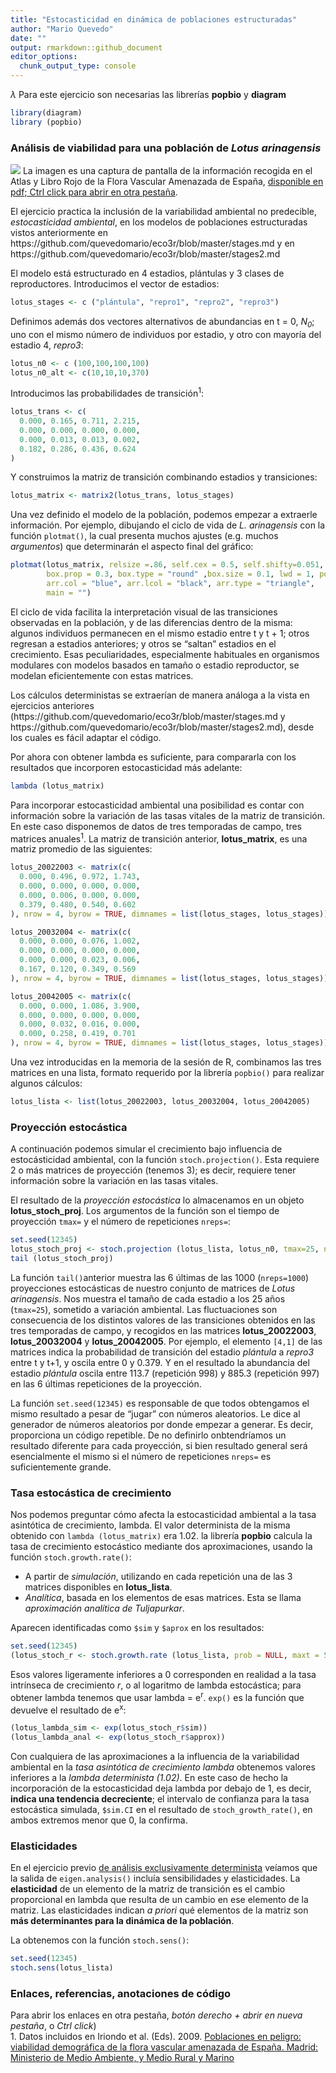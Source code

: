 ```yaml
---
title: "Estocasticidad en dinámica de poblaciones estructuradas"
author: "Mario Quevedo"
date: ""
output: rmarkdown::github_document
editor_options: 
  chunk_output_type: console
---
```

$\lambda$
Para este ejercicio son necesarias las librerías **popbio** y **diagram**
```r
library(diagram)
library (popbio) 
```

### Análisis de viabilidad para una población de *Lotus arinagensis*

![](stages_pva_files/figure-gfm/lotus_arinagensis1.jpg)
La imagen es una captura de pantalla de la información recogida en el Atlas y Libro Rojo de la Flora Vascular Amenazada de España, [disponible en pdf; Ctrl click para abrir en otra pestaña](https://www.miteco.gob.es/es/biodiversidad/temas/inventarios-nacionales/829_tcm30-99330.pdf). 

El ejercicio practica la inclusión de la variabilidad ambiental no predecible, *estocasticidad ambiental*, en los modelos de poblaciones estructuradas vistos anteriormente en https://github.com/quevedomario/eco3r/blob/master/stages.md y en https://github.com/quevedomario/eco3r/blob/master/stages2.md  

El modelo está estructurado en 4 estadios, plántulas y 3 clases de reproductores. Introducimos el vector de estadios: 
```r
lotus_stages <- c ("plántula", "repro1", "repro2", "repro3")
```

Definimos además dos vectores alternativos de abundancias en t = 0, *N~0~*; uno con el mismo número de individuos por estadio, y otro con mayoría del estadio 4, *repro3*:
```r
lotus_n0 <- c (100,100,100,100)
lotus_n0_alt <- c(10,10,10,370)
```

Introducimos las probabilidades de transición^1^:
```r
lotus_trans <- c(
  0.000, 0.165, 0.711, 2.215, 
  0.000, 0.000, 0.000, 0.000, 
  0.000, 0.013, 0.013, 0.002,
  0.182, 0.286, 0.436, 0.624
) 
```

Y construimos la matriz de transición combinando estadios y transiciones:
```r
lotus_matrix <- matrix2(lotus_trans, lotus_stages)
```

Una vez definido el modelo de la población, podemos empezar a extraerle información. Por ejemplo, dibujando el ciclo de vida de *L. arinagensis* con la función `plotmat()`, la cual presenta muchos ajustes (e.g. muchos *argumentos*) que determinarán el aspecto final del gráfico:
```r
plotmat(lotus_matrix, relsize =.86, self.cex = 0.5, self.shifty=0.051,
        box.prop = 0.3, box.type = "round" ,box.size = 0.1, lwd = 1, pos =, 
        arr.col = "blue", arr.lcol = "black", arr.type = "triangle",
        main = "")
```

El ciclo de vida facilita la interpretación visual de las transiciones observadas en la población, y de las diferencias dentro de la misma: algunos individuos permanecen en el mismo estadio entre t y t + 1; otros regresan a estadios anteriores; y otros se "saltan" estadios en el crecimiento. Esas peculiaridades, especialmente habituales en organismos modulares con modelos basados en tamaño o estadio reproductor, se modelan eficientemente con estas matrices.   

Los cálculos deterministas se extraerían de manera análoga a la vista en ejercicios anteriores (https://github.com/quevedomario/eco3r/blob/master/stages.md y https://github.com/quevedomario/eco3r/blob/master/stages2.md), desde los cuales es fácil adaptar el código.

Por ahora con obtener lambda es suficiente, para compararla con los resultados que incorporen estocasticidad más adelante:
```r
lambda (lotus_matrix)
```

Para incorporar estocasticidad ambiental una posibilidad es contar con información sobre la variación de las tasas vitales de la matriz de transición. En este caso disponemos de datos de tres temporadas de campo, tres matrices anuales^1^. La matriz de transición anterior, **lotus_matrix**, es una matriz promedio de las siguientes:

```r
lotus_20022003 <- matrix(c(
  0.000, 0.496, 0.972, 1.743,
  0.000, 0.000, 0.000, 0.000,
  0.000, 0.006, 0.000, 0.000,
  0.379, 0.480, 0.540, 0.602
), nrow = 4, byrow = TRUE, dimnames = list(lotus_stages, lotus_stages))

lotus_20032004 <- matrix(c(
  0.000, 0.000, 0.076, 1.002,
  0.000, 0.000, 0.000, 0.000,
  0.000, 0.000, 0.023, 0.006,
  0.167, 0.120, 0.349, 0.569
), nrow = 4, byrow = TRUE, dimnames = list(lotus_stages, lotus_stages))

lotus_20042005 <- matrix(c(
  0.000, 0.000, 1.086, 3.900,
  0.000, 0.000, 0.000, 0.000,
  0.000, 0.032, 0.016, 0.000,
  0.000, 0.258, 0.419, 0.701
), nrow = 4, byrow = TRUE, dimnames = list(lotus_stages, lotus_stages))
```

Una vez introducidas en la memoria de la sesión de R, combinamos las tres matrices en una lista, formato requerido por la librería `popbio()` para realizar algunos cálculos:
```r
lotus_lista <- list(lotus_20022003, lotus_20032004, lotus_20042005)
```

### Proyección estocástica
A continuación podemos simular el crecimiento bajo influencia de estocásticidad ambiental, con la función `stoch.projection()`. Esta requiere 2 o más matrices de proyección (tenemos 3); es decir, requiere tener información sobre la variación en las tasas vitales. 

El resultado de la *proyección estocástica* lo almacenamos en un objeto **lotus_stoch_proj**. Los argumentos de la función son el tiempo de proyección `tmax=` y el número de repeticiones `nreps=`:
```r
set.seed(12345)
lotus_stoch_proj <- stoch.projection (lotus_lista, lotus_n0, tmax=25, nreps=1000)
tail (lotus_stoch_proj)
```

La función `tail()`anterior muestra las 6 últimas de las 1000 (`nreps=1000`) proyecciones estocásticas de nuestro conjunto de matrices de *Lotus arinagensis*. Nos muestra el tamaño de cada estadio a los 25 años (`tmax=25`), sometido a variación ambiental. Las fluctuaciones son consecuencia de los distintos valores de las transiciones obtenidos en las tres temporadas de campo, y recogidos en las matrices **lotus_20022003**, **lotus_20032004** y **lotus_20042005**. Por ejemplo, el elemento `[4,1]` de las matrices indica la probabilidad de transición del estadio *plántula* a *repro3* entre t y t+1, y oscila entre 0 y 0.379. Y en el resultado la abundancia del estadio *plántula* oscila entre 113.7 (repetición 998) y 885.3 (repetición 997) en las 6 últimas repeticiones de la proyección.

La función `set.seed(12345)` es responsable de que todos obtengamos el mismo resultado a pesar de "jugar" con números aleatorios. Le dice al generador de números aleatorios por donde empezar a generar. Es decir, proporciona un código repetible. De no definirlo onbtendríamos un resultado diferente para cada proyección, si bien resultado general será esencialmente el mismo si el número de repeticiones `nreps=` es suficientemente grande.

### Tasa estocástica de crecimiento 
Nos podemos preguntar cómo afecta la estocasticidad ambiental a la tasa asintótica de crecimiento, lambda. El valor determinista de la misma obtenido con `lambda (lotus_matrix)` era 1.02. la librería **popbio** calcula la tasa de crecimiento estocástico mediante dos aproximaciones, usando la función `stoch.growth.rate()`: 

- A partir de *simulación*, utilizando en cada repetición una de las 3 matrices disponibles en **lotus_lista**. 
- *Analítica*, basada en los elementos de esas matrices. Esta se llama *aproximación analítica de Tuljapurkar*. 

Aparecen identificadas como `$sim` y `$aprox` en los resultados:
```r
set.seed(12345)
(lotus_stoch_r <- stoch.growth.rate (lotus_lista, prob = NULL, maxt = 50 ))
```

Esos valores ligeramente inferiores a 0 corresponden en realidad a la tasa intrínseca de crecimiento *r*, o al logaritmo de lambda estocástica; para obtener lambda tenemos que usar lambda = e^r^. `exp()` es la función que devuelve el resultado de e^x^:

```r
(lotus_lambda_sim <- exp(lotus_stoch_r$sim))
(lotus_lambda_anal <- exp(lotus_stoch_r$approx))
```

Con cualquiera de las aproximaciones a la influencia de la variabilidad ambiental en la *tasa asintótica de crecimiento lambda* obtenemos valores inferiores a la *lambda determinista (1.02)*. En este caso de hecho la incorporación de la estocasticidad deja lambda por debajo de 1, es decir, **indica una tendencia decreciente**; el intervalo de confianza para la tasa estocástica simulada, `$sim.CI` en el resultado de `stoch_growth_rate()`, en ambos extremos menor que 0, la confirma.

### Elasticidades
En el ejercicio previo [de análisis exclusivamente determinista](https://github.com/quevedomario/eco3r/blob/master/stages.md) veíamos que la salida de `eigen.analysis()` incluía sensibilidades y elasticidades. La **elasticidad** de un elemento de la matriz de transición es el cambio proporcional en lambda que resulta de un cambio en ese elemento de la matriz. Las elasticidades indican *a priori* qué elementos de la matriz son **más determinantes para la dinámica de la población**.

La obtenemos con la función `stoch.sens()`:
```r
set.seed(12345)
stoch.sens(lotus_lista)
```

### Enlaces, referencias, anotaciones de código
Para abrir los enlaces en otra pestaña, *botón derecho + abrir en nueva pestaña*, o *Ctrl click*)  
1. Datos incluidos en Iriondo et al. (Eds). 2009. [Poblaciones en peligro: viabilidad demográfica de la flora vascular amenazada de España. Madrid: Ministerio de Medio Ambiente, y Medio Rural y Marino](https://www.miteco.gob.es/es/biodiversidad/temas/inventarios-nacionales/viabilidaddemografica_tcm30-99752.pdf)
  
